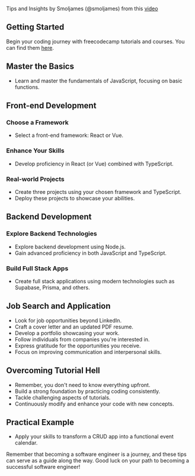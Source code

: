 
Tips and Insights by Smoljames (@smoljames) from this [video](https://www.youtube.com/watch?v=nP0-oYGiqts&t=1862s)

## Getting Started

Begin your coding journey with freecodecamp tutorials and courses. You can find
them [here](https://www.freecodecamp.org/learn).

## Master the Basics

- Learn and master the fundamentals of JavaScript, focusing on basic functions.

## Front-end Development

### Choose a Framework

- Select a front-end framework: React or Vue.

### Enhance Your Skills

- Develop proficiency in React (or Vue) combined with TypeScript.

### Real-world Projects

- Create three projects using your chosen framework and TypeScript.
- Deploy these projects to showcase your abilities.

## Backend Development

### Explore Backend Technologies

- Explore backend development using Node.js.
- Gain advanced proficiency in both JavaScript and TypeScript.

### Build Full Stack Apps

- Create full stack applications using modern technologies such as Supabase,
  Prisma, and others.

## Job Search and Application

- Look for job opportunities beyond LinkedIn.
- Craft a cover letter and an updated PDF resume.
- Develop a portfolio showcasing your work.
- Follow individuals from companies you're interested in.
- Express gratitude for the opportunities you receive.
- Focus on improving communication and interpersonal skills.

## Overcoming Tutorial Hell

- Remember, you don't need to know everything upfront.
- Build a strong foundation by practicing coding consistently.
- Tackle challenging aspects of tutorials.
- Continuously modify and enhance your code with new concepts.

## Practical Example

- Apply your skills to transform a CRUD app into a functional event calendar.

Remember that becoming a software engineer is a journey, and these tips can
serve as a guide along the way. Good luck on your path to becoming a successful
software engineer!
